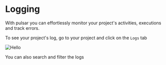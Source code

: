 
# Logging
With pulsar you can effortlessly monitor your project's activities, executions and track errors.

To see your project's log, go to your project and click on the `Logs` tab

<Image src="/images/logging.png" alt="Hello" width={500} height={500} />

You can also search and filter the logs 

